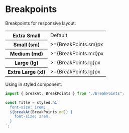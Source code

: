 

<Meta title="Styles/Breakpoints" />

# Breakpoints

Breakpoints for responsive layout:

<table>
  <tr>
    <th>Extra Small</th>
    <td>Default</td>
  </tr>
  <tr>
    <th>Small (sm)</th>
    <td> >={BreakPoints.sm}px</td>
  </tr>
  <tr>
    <th>Medium (md)</th>
    <td> >={BreakPoints.md}px</td>
  </tr>
  <tr>
    <th>Large (lg)</th>
    <td> >={BreakPoints.lg}px</td>
  </tr>
  <tr>
    <th>Extra Large (xl)</th>
    <td> >={BreakPoints.lg}px</td>
  </tr>
</table>

Using in styled component:

```js
import { breakAt, BreakPoints } from "./BreakPoints";

const Title = styled.h1`
  font-size: 1rem;
  ${breakAt(BreakPoints.md)} {
    font-size: 2rem;
  }
`;
```
